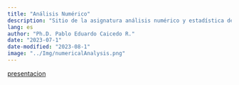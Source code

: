```yaml
---
title: "Análisis Numérico"
description: "Sitio de la asignatura análisis numérico y estadística de la Uniautonoma del Cauca"
lang: es
author: "Ph.D. Pablo Eduardo Caicedo R."
date: "2023-07-1"
date-modified: "2023-08-1"
image: "../Img/numericalAnalysis.png"
---
```


[presentacion](../pres/NumericalAnalysis.qmd)